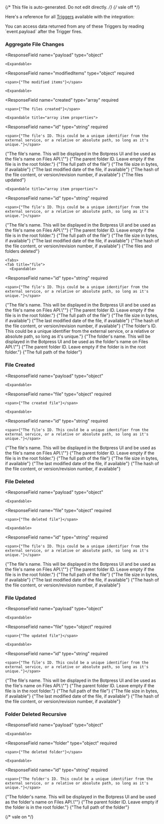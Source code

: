 {/* This file is auto-generated. Do not edit directly. */}
{/* vale off */}

Here's a reference for all [Triggers](/learn/reference/triggers/) available with the integration:


<Tip>
You can access data returned from any of these Triggers by reading `event.payload` after the Trigger fires.
</Tip>


### Aggregate File Changes

  <ResponseField
    name="payload"
    type="object"
  >
    

    <Expandable>
  <ResponseField
    name="modifiedItems"
    type="object"
    required
  >
    <span>{"The modified items"}</span>

    <Expandable>
  <ResponseField
    name="created"
    type="array"
    required
  >
    <span>{"The files created"}</span>

    <Expandable title="array item properties">
  <ResponseField
    name="id"
    type="string"
    required
  >
    <span>{"The file's ID. This could be a unique identifier from the external service, or a relative or absolute path, so long as it's unique."}</span>
  </ResponseField>
  <ResponseField
    name="type"
    type="string"
    required
  >
    
  </ResponseField>
  <ResponseField
    name="name"
    type="string"
    required
  >
    <span>{"The file's name. This will be displayed in the Botpress UI and be used as the file's name on Files API.\""}</span>
  </ResponseField>
  <ResponseField
    name="parentId"
    type="string"
  >
    <span>{"The parent folder ID. Leave empty if the file is in the root folder."}</span>
  </ResponseField>
  <ResponseField
    name="absolutePath"
    type="string"
    required
  >
    <span>{"The full path of the file"}</span>
  </ResponseField>
  <ResponseField
    name="sizeInBytes"
    type="number"
  >
    <span>{"The file size in bytes, if available"}</span>
  </ResponseField>
  <ResponseField
    name="lastModifiedDate"
    type="string (date-time)"
  >
    <span>{"The last modified date of the file, if available"}</span>
  </ResponseField>
  <ResponseField
    name="contentHash"
    type="string"
  >
    <span>{"The hash of the file content, or version/revision number, if available"}</span>
  </ResponseField>
    </Expandable>
  </ResponseField>
  <ResponseField
    name="updated"
    type="array"
    required
  >
    <span>{"The files updated"}</span>

    <Expandable title="array item properties">
  <ResponseField
    name="id"
    type="string"
    required
  >
    <span>{"The file's ID. This could be a unique identifier from the external service, or a relative or absolute path, so long as it's unique."}</span>
  </ResponseField>
  <ResponseField
    name="type"
    type="string"
    required
  >
    
  </ResponseField>
  <ResponseField
    name="name"
    type="string"
    required
  >
    <span>{"The file's name. This will be displayed in the Botpress UI and be used as the file's name on Files API.\""}</span>
  </ResponseField>
  <ResponseField
    name="parentId"
    type="string"
  >
    <span>{"The parent folder ID. Leave empty if the file is in the root folder."}</span>
  </ResponseField>
  <ResponseField
    name="absolutePath"
    type="string"
    required
  >
    <span>{"The full path of the file"}</span>
  </ResponseField>
  <ResponseField
    name="sizeInBytes"
    type="number"
  >
    <span>{"The file size in bytes, if available"}</span>
  </ResponseField>
  <ResponseField
    name="lastModifiedDate"
    type="string (date-time)"
  >
    <span>{"The last modified date of the file, if available"}</span>
  </ResponseField>
  <ResponseField
    name="contentHash"
    type="string"
  >
    <span>{"The hash of the file content, or version/revision number, if available"}</span>
  </ResponseField>
    </Expandable>
  </ResponseField>
  <ResponseField
    name="deleted"
    type="array"
    required
  >
    <span>{"The files and folders deleted"}</span>

    <Tabs>
    <Tab title="file">
      <Expandable>
  <ResponseField
    name="id"
    type="string"
    required
  >
    <span>{"The file's ID. This could be a unique identifier from the external service, or a relative or absolute path, so long as it's unique."}</span>
  </ResponseField>
  <ResponseField
    name="type"
    type="string"
    required
  >
    
  </ResponseField>
  <ResponseField
    name="name"
    type="string"
    required
  >
    <span>{"The file's name. This will be displayed in the Botpress UI and be used as the file's name on Files API.\""}</span>
  </ResponseField>
  <ResponseField
    name="parentId"
    type="string"
  >
    <span>{"The parent folder ID. Leave empty if the file is in the root folder."}</span>
  </ResponseField>
  <ResponseField
    name="absolutePath"
    type="string"
    required
  >
    <span>{"The full path of the file"}</span>
  </ResponseField>
  <ResponseField
    name="sizeInBytes"
    type="number"
  >
    <span>{"The file size in bytes, if available"}</span>
  </ResponseField>
  <ResponseField
    name="lastModifiedDate"
    type="string (date-time)"
  >
    <span>{"The last modified date of the file, if available"}</span>
  </ResponseField>
  <ResponseField
    name="contentHash"
    type="string"
  >
    <span>{"The hash of the file content, or version/revision number, if available"}</span>
  </ResponseField>
      </Expandable>
    </Tab>
    <Tab title="folder">
      <Expandable>
  <ResponseField
    name="id"
    type="string"
    required
  >
    <span>{"The folder's ID. This could be a unique identifier from the external service, or a relative or absolute path, so long as it's unique."}</span>
  </ResponseField>
  <ResponseField
    name="type"
    type="string"
    required
  >
    
  </ResponseField>
  <ResponseField
    name="name"
    type="string"
    required
  >
    <span>{"The folder's name. This will be displayed in the Botpress UI and be used as the folder's name on Files API.\""}</span>
  </ResponseField>
  <ResponseField
    name="parentId"
    type="string"
  >
    <span>{"The parent folder ID. Leave empty if the folder is in the root folder."}</span>
  </ResponseField>
  <ResponseField
    name="absolutePath"
    type="string"
    required
  >
    <span>{"The full path of the folder"}</span>
  </ResponseField>
      </Expandable>
    </Tab>
    </Tabs>
  </ResponseField>
    </Expandable>
  </ResponseField>
    </Expandable>
  </ResponseField>

### File Created

  <ResponseField
    name="payload"
    type="object"
  >
    

    <Expandable>
  <ResponseField
    name="file"
    type="object"
    required
  >
    <span>{"The created file"}</span>

    <Expandable>
  <ResponseField
    name="id"
    type="string"
    required
  >
    <span>{"The file's ID. This could be a unique identifier from the external service, or a relative or absolute path, so long as it's unique."}</span>
  </ResponseField>
  <ResponseField
    name="type"
    type="string"
    required
  >
    
  </ResponseField>
  <ResponseField
    name="name"
    type="string"
    required
  >
    <span>{"The file's name. This will be displayed in the Botpress UI and be used as the file's name on Files API.\""}</span>
  </ResponseField>
  <ResponseField
    name="parentId"
    type="string"
  >
    <span>{"The parent folder ID. Leave empty if the file is in the root folder."}</span>
  </ResponseField>
  <ResponseField
    name="absolutePath"
    type="string"
    required
  >
    <span>{"The full path of the file"}</span>
  </ResponseField>
  <ResponseField
    name="sizeInBytes"
    type="number"
  >
    <span>{"The file size in bytes, if available"}</span>
  </ResponseField>
  <ResponseField
    name="lastModifiedDate"
    type="string (date-time)"
  >
    <span>{"The last modified date of the file, if available"}</span>
  </ResponseField>
  <ResponseField
    name="contentHash"
    type="string"
  >
    <span>{"The hash of the file content, or version/revision number, if available"}</span>
  </ResponseField>
    </Expandable>
  </ResponseField>
    </Expandable>
  </ResponseField>

### File Deleted

  <ResponseField
    name="payload"
    type="object"
  >
    

    <Expandable>
  <ResponseField
    name="file"
    type="object"
    required
  >
    <span>{"The deleted file"}</span>

    <Expandable>
  <ResponseField
    name="id"
    type="string"
    required
  >
    <span>{"The file's ID. This could be a unique identifier from the external service, or a relative or absolute path, so long as it's unique."}</span>
  </ResponseField>
  <ResponseField
    name="type"
    type="string"
    required
  >
    
  </ResponseField>
  <ResponseField
    name="name"
    type="string"
    required
  >
    <span>{"The file's name. This will be displayed in the Botpress UI and be used as the file's name on Files API.\""}</span>
  </ResponseField>
  <ResponseField
    name="parentId"
    type="string"
  >
    <span>{"The parent folder ID. Leave empty if the file is in the root folder."}</span>
  </ResponseField>
  <ResponseField
    name="absolutePath"
    type="string"
    required
  >
    <span>{"The full path of the file"}</span>
  </ResponseField>
  <ResponseField
    name="sizeInBytes"
    type="number"
  >
    <span>{"The file size in bytes, if available"}</span>
  </ResponseField>
  <ResponseField
    name="lastModifiedDate"
    type="string (date-time)"
  >
    <span>{"The last modified date of the file, if available"}</span>
  </ResponseField>
  <ResponseField
    name="contentHash"
    type="string"
  >
    <span>{"The hash of the file content, or version/revision number, if available"}</span>
  </ResponseField>
    </Expandable>
  </ResponseField>
    </Expandable>
  </ResponseField>

### File Updated

  <ResponseField
    name="payload"
    type="object"
  >
    

    <Expandable>
  <ResponseField
    name="file"
    type="object"
    required
  >
    <span>{"The updated file"}</span>

    <Expandable>
  <ResponseField
    name="id"
    type="string"
    required
  >
    <span>{"The file's ID. This could be a unique identifier from the external service, or a relative or absolute path, so long as it's unique."}</span>
  </ResponseField>
  <ResponseField
    name="type"
    type="string"
    required
  >
    
  </ResponseField>
  <ResponseField
    name="name"
    type="string"
    required
  >
    <span>{"The file's name. This will be displayed in the Botpress UI and be used as the file's name on Files API.\""}</span>
  </ResponseField>
  <ResponseField
    name="parentId"
    type="string"
  >
    <span>{"The parent folder ID. Leave empty if the file is in the root folder."}</span>
  </ResponseField>
  <ResponseField
    name="absolutePath"
    type="string"
    required
  >
    <span>{"The full path of the file"}</span>
  </ResponseField>
  <ResponseField
    name="sizeInBytes"
    type="number"
  >
    <span>{"The file size in bytes, if available"}</span>
  </ResponseField>
  <ResponseField
    name="lastModifiedDate"
    type="string (date-time)"
  >
    <span>{"The last modified date of the file, if available"}</span>
  </ResponseField>
  <ResponseField
    name="contentHash"
    type="string"
  >
    <span>{"The hash of the file content, or version/revision number, if available"}</span>
  </ResponseField>
    </Expandable>
  </ResponseField>
    </Expandable>
  </ResponseField>

### Folder Deleted Recursive

  <ResponseField
    name="payload"
    type="object"
  >
    

    <Expandable>
  <ResponseField
    name="folder"
    type="object"
    required
  >
    <span>{"The deleted folder"}</span>

    <Expandable>
  <ResponseField
    name="id"
    type="string"
    required
  >
    <span>{"The folder's ID. This could be a unique identifier from the external service, or a relative or absolute path, so long as it's unique."}</span>
  </ResponseField>
  <ResponseField
    name="type"
    type="string"
    required
  >
    
  </ResponseField>
  <ResponseField
    name="name"
    type="string"
    required
  >
    <span>{"The folder's name. This will be displayed in the Botpress UI and be used as the folder's name on Files API.\""}</span>
  </ResponseField>
  <ResponseField
    name="parentId"
    type="string"
  >
    <span>{"The parent folder ID. Leave empty if the folder is in the root folder."}</span>
  </ResponseField>
  <ResponseField
    name="absolutePath"
    type="string"
    required
  >
    <span>{"The full path of the folder"}</span>
  </ResponseField>
    </Expandable>
  </ResponseField>
    </Expandable>
  </ResponseField>


{/* vale on */}